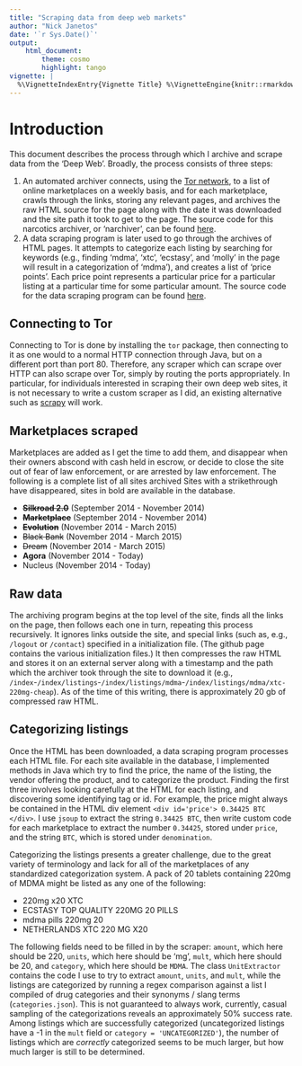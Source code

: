 ```yaml
---
title: "Scraping data from deep web markets"
author: "Nick Janetos"
date: '`r Sys.Date()`'
output: 
    html_document:
        theme: cosmo
        highlight: tango
vignette: |
  %\VignetteIndexEntry{Vignette Title} %\VignetteEngine{knitr::rmarkdown} %\VignetteEncoding{UTF-8}
---
```


# Introduction

This document describes the process through which I archive and scrape data from the 'Deep Web'. Broadly, the process consists of three steps:

1. An automated archiver connects, using the [Tor network](https://www.torproject.org/), to a list of online marketplaces on a weekly basis, and for each marketplace, crawls through the links, storing any relevant pages, and archives the raw HTML source for the page along with the date it was downloaded and the site path it took to get to the page. The source code for this narcotics archiver, or 'narchiver', can be found [here](https://github.com/njanetos/narchiver). 
2. A data scraping program is later used to go through the archives of HTML pages. It attempts to categorize each listing by searching for keywords (e.g., finding 'mdma', 'xtc', 'ecstasy', and 'molly' in the page will result in a categorization of 'mdma'), and creates a list of 'price points'. Each price point represents a particular price for a particular listing at a particular time for some particular amount. The source code for the data scraping program can be found [here](https://github.com/njanetos/dataextractor). 

## Connecting to Tor

Connecting to Tor is done by installing the `tor` package, then connecting to it as one would to a normal HTTP connection through Java, but on a different port than port 80. Therefore, any scraper which can scrape over HTTP can also scrape over Tor, simply by routing the ports appropriately. In particular, for individuals interested in scraping their own deep web sites, it is not necessary to write a custom scraper as I did, an existing alternative such as [scrapy](http://scrapy.org/) will work. 

## Marketplaces scraped

Marketplaces are added as I get the time to add them, and disappear when their owners abscond with cash held in escrow, or decide to close the site out of fear of law enforcement, or are arrested by law enforcement. The following is a complete list of all sites archived Sites with a strikethrough have disappeared, sites in bold are available in the database. 

* ~~**Silkroad 2.0**~~ (September 2014 - November 2014)
* ~~**Marketplace**~~ (September 2014 - November 2014)
* ~~**Evolution**~~ (November 2014 - March 2015)
* ~~Black Bank~~ (November 2014 - March 2015)
* ~~Dream~~ (November 2014 - March 2015)
* **Agora** (November 2014 - Today)
* Nucleus (November 2014 - Today)

## Raw data

The archiving program begins at the top level of the site, finds all the links on the page, then follows each one in turn, repeating this process recursively. It ignores links outside the site, and special links (such as, e.g., `/logout` or `/contact`) specified in a initialization file. (The github page contains the various initialization files.) It then compresses the raw HTML and stores it on an external server along with a timestamp and the path which the archiver took through the site to download it (e.g., `/index`-`/index/listings`-`/index/listings/mdma`-`/index/listings/mdma/xtc-220mg-cheap`). As of the time of this writing, there is approximately 20 gb of compressed raw HTML.

## Categorizing listings

Once the HTML has been downloaded, a data scraping program processes each HTML file. For each site available in the database, I implemented methods in Java which try to find the price, the name of the listing, the vendor offering the product, and to categorize the product. Finding the first three involves looking carefully at the HTML for each listing, and discovering some identifying tag or id. For example, the price might always be contained in the HTML div element `<div id='price'> 0.34425 BTC </div>`. I use `jsoup` to extract the string `0.34425 BTC`, then write custom code for each marketplace to extract the number `0.34425`, stored under `price`, and the string `BTC`, which is stored under `denomination`.

Categorizing the listings presents a greater challenge, due to the great variety of terminology and lack for all of the marketplaces of any standardized categorization system. A pack of 20 tablets containing 220mg of MDMA might be listed as any one of the following:

* 220mg x20 XTC
* ECSTASY TOP QUALITY 220MG 20 PILLS
* mdma pills 220mg 20
* NETHERLANDS XTC 220 MG X20

The following fields need to be filled in by the scraper: `amount`, which here should be 220, `units`, which here should be 'mg', `mult`, which here should be 20, and `category`, which here should be `MDMA`. The class `UnitExtractor` contains the code I use to try to extract `amount`, `units`, and `mult`, while the listings are categorized by running a regex comparison against a list I compiled of drug categories and their synonyms / slang terms (`categories.json`). This is not guaranteed to always work, currently, casual sampling of the categorizations reveals an approximately 50% success rate. Among listings which are successfully categorized (uncategorized listings have a -1 in the `mult` field or `category = 'UNCATEGORIZED'`), the number of listings which are _correctly_ categorized seems to be much larger, but how much larger is still to be determined. 